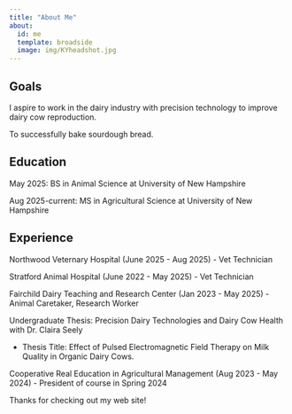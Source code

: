 ```yaml
---
title: "About Me"
about:
  id: me
  template: broadside
  image: img/KYheadshot.jpg
---
```


:::{#me}

## Goals
I aspire to work in the dairy industry with precision technology to improve dairy cow reproduction.

To successfully bake sourdough bread. 

## Education
May 2025: BS in Animal Science at University of New Hampshire

Aug 2025-current: MS in Agricultural Science at University of New Hampshire

## Experience
Northwood Veternary Hospital (June 2025 - Aug 2025)
  - Vet Technician
  
Stratford Animal Hospital (June 2022 - May 2025)
  - Vet Technician
  
Fairchild Dairy Teaching and Research Center (Jan 2023 - May 2025)
  - Animal Caretaker, Research Worker
  
Undergraduate Thesis: Precision Dairy Technologies and Dairy Cow Health with Dr. Claira Seely

- Thesis Title: Effect of Pulsed Electromagnetic Field Therapy on Milk Quality in Organic Dairy Cows. 
  
Cooperative Real Education in Agricultural Management (Aug 2023 - May 2024)
  - President of course in Spring 2024
  
:::

Thanks for checking out my web site!
